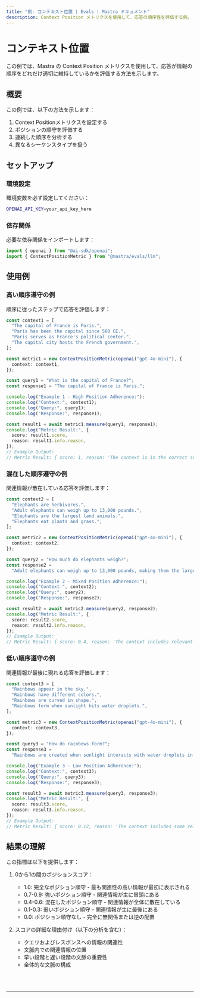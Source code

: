 ---
title: "例: コンテキスト位置 | Evals | Mastra ドキュメント"
description: Context Position メトリクスを使用して、応答の順序性を評価する例。
---


# コンテキスト位置

この例では、Mastra の Context Position メトリクスを使用して、応答が情報の順序をどれだけ適切に維持しているかを評価する方法を示します。

## 概要

この例では、以下の方法を示します：

1. Context Positionメトリクスを設定する
2. ポジションの順守を評価する
3. 連続した順序を分析する
4. 異なるシーケンスタイプを扱う

## セットアップ

### 環境設定

環境変数を必ず設定してください：

```bash filename=".env"
OPENAI_API_KEY=your_api_key_here
```

### 依存関係

必要な依存関係をインポートします：

```typescript copy showLineNumbers filename="src/index.ts"
import { openai } from "@ai-sdk/openai";
import { ContextPositionMetric } from "@mastra/evals/llm";
```

## 使用例

### 高い順序遵守の例

順序に従ったステップで応答を評価します：

```typescript copy showLineNumbers{5} filename="src/index.ts"
const context1 = [
  "The capital of France is Paris.",
  "Paris has been the capital since 508 CE.",
  "Paris serves as France's political center.",
  "The capital city hosts the French government.",
];

const metric1 = new ContextPositionMetric(openai("gpt-4o-mini"), {
  context: context1,
});

const query1 = "What is the capital of France?";
const response1 = "The capital of France is Paris.";

console.log("Example 1 - High Position Adherence:");
console.log("Context:", context1);
console.log("Query:", query1);
console.log("Response:", response1);

const result1 = await metric1.measure(query1, response1);
console.log("Metric Result:", {
  score: result1.score,
  reason: result1.info.reason,
});
// Example Output:
// Metric Result: { score: 1, reason: 'The context is in the correct sequential order.' }
```

### 混在した順序遵守の例

関連情報が散在している応答を評価します：

```typescript copy showLineNumbers{31} filename="src/index.ts"
const context2 = [
  "Elephants are herbivores.",
  "Adult elephants can weigh up to 13,000 pounds.",
  "Elephants are the largest land animals.",
  "Elephants eat plants and grass.",
];

const metric2 = new ContextPositionMetric(openai("gpt-4o-mini"), {
  context: context2,
});

const query2 = "How much do elephants weigh?";
const response2 =
  "Adult elephants can weigh up to 13,000 pounds, making them the largest land animals.";

console.log("Example 2 - Mixed Position Adherence:");
console.log("Context:", context2);
console.log("Query:", query2);
console.log("Response:", response2);

const result2 = await metric2.measure(query2, response2);
console.log("Metric Result:", {
  score: result2.score,
  reason: result2.info.reason,
});
// Example Output:
// Metric Result: { score: 0.4, reason: 'The context includes relevant information and irrelevant information and is not in the correct sequential order.' }
```

### 低い順序遵守の例

関連情報が最後に現れる応答を評価します：

```typescript copy showLineNumbers{57} filename="src/index.ts"
const context3 = [
  "Rainbows appear in the sky.",
  "Rainbows have different colors.",
  "Rainbows are curved in shape.",
  "Rainbows form when sunlight hits water droplets.",
];

const metric3 = new ContextPositionMetric(openai("gpt-4o-mini"), {
  context: context3,
});

const query3 = "How do rainbows form?";
const response3 =
  "Rainbows are created when sunlight interacts with water droplets in the air.";

console.log("Example 3 - Low Position Adherence:");
console.log("Context:", context3);
console.log("Query:", query3);
console.log("Response:", response3);

const result3 = await metric3.measure(query3, response3);
console.log("Metric Result:", {
  score: result3.score,
  reason: result3.info.reason,
});
// Example Output:
// Metric Result: { score: 0.12, reason: 'The context includes some relevant information, but most of the relevant information is at the end.' }
```

## 結果の理解

この指標は以下を提供します：

1. 0から1の間のポジションスコア：

   - 1.0: 完全なポジション順守 - 最も関連性の高い情報が最初に表示される
   - 0.7-0.9: 強いポジション順守 - 関連情報が主に冒頭にある
   - 0.4-0.6: 混在したポジション順守 - 関連情報が全体に散在している
   - 0.1-0.3: 弱いポジション順守 - 関連情報が主に最後にある
   - 0.0: ポジション順守なし - 完全に無関係または逆の配置

2. スコアの詳細な理由付け（以下の分析を含む）：
   - クエリおよびレスポンスへの情報の関連性
   - 文脈内での関連情報の位置
   - 早い段階と遅い段階の文脈の重要性
   - 全体的な文脈の構成

<br />
<br />
<hr className="dark:border-[#404040] border-gray-300" />
<br />
<br />
<GithubLink
  link={
    "https://github.com/mastra-ai/mastra/blob/main/examples/basics/evals/context-position"
  }
/>
